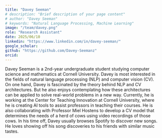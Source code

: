 ```yaml
---
title: "Davey Seeman"
# description: "Brief description of your page content"
# author: "Davey Seeman"
# keywords: "Natural Language Processing, Machine Learning"
image: "/team/davey.png"
role: "Research Assistant"
date: 2025/06/10
linkedin: "https://www.linkedin.com/in/davey-seeman/"
google_scholar: 
github: "https://github.com/Davey-Seemanz"
orcid: 
---
```

Davey Seeman is a 2nd-year undergraduate student studying computer science and mathematics at Cornell University. Davey is most interested in the fields of natural language processing (NLP) and computer vision (CV). On one hand, Davey is fascinated by the theory behind NLP and CV architectures. But he also enjoys contemplating how these architectures can be applied to solve real-world problems in a new way. Currently, he is working at the Center for Teaching Innovation at Cornell University, where he is creating AI tools to assist professors in teaching their courses. He is also collaborating with Professor Miel Hostens to develop a CV model that determines the needs of a herd of cows using video recordings of those cows. In his time off, Davey usually browses Spotify to discover new songs. He loves showing off his song discoveries to his friends with similar music tastes.